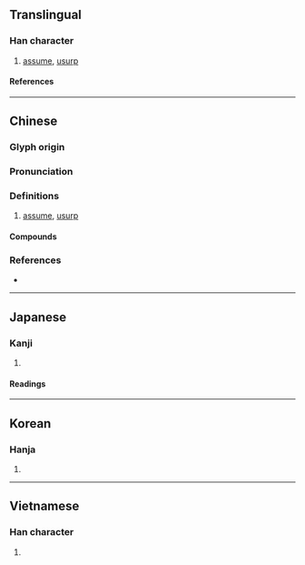 {{also|僣}}
{{character info}}
==Translingual==

===Han character===
{{Han char|rn=9|rad=人|as=12|sn=14|four=25261|canj=OMUA|ids=⿰亻朁}}

# [[assume]], [[usurp]]

====References====
{{Han ref|kx=0117.260|dkj=01128|dj=0249.100|hdz=10218.050|uh=50ED}}

----

==Chinese==
{{zh-forms}}

===Glyph origin===
{{Han etym}}

===Pronunciation===
{{zh-pron
|m=jiàn
|c=zim3,cim3,cim5
|mc=y
|oc=y
|cat=v
}}

===Definitions===
{{zh-hanzi}}

# [[assume]], [[usurp]]

====Compounds====
{{zh-der|僭竊|僭號|僭上偪下|僭坐|僭稱|僭盜|僭妄|僭越|鳩僭鵲巢}}

===References===
* {{R:yue:mfccd}}

----

==Japanese==

===Kanji===
{{ja-kanji|grade=|rs=人12}}

# {{rfdef|ja|sort=人12}}

====Readings====
{{ja-readings
|on=せん, しん
|kun=おごる
}}

----

==Korean==

===Hanja===
{{ko-hanja|hangeul=[[참]]|rv=cham|mr=ch'am}}

# {{rfdef|ko|sort=人12}}

----

==Vietnamese==

===Han character===
{{vi-readings|reading=[[tiếm]]|rs=人12}}

# {{rfdef|vi|sort=人12}}